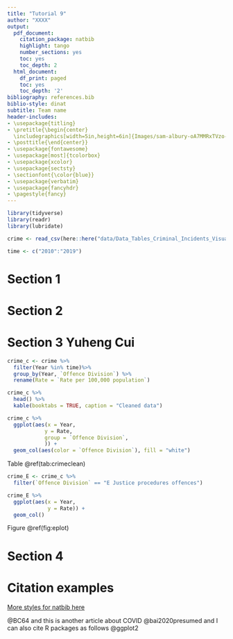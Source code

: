 ```yaml
---
title: "Tutorial 9"
author: "XXXX"
output:
  pdf_document:
    citation_package: natbib
    highlight: tango
    number_sections: yes
    toc: yes
    toc_depth: 2
  html_document:
    df_print: paged
    toc: yes
    toc_depth: '2'
bibliography: references.bib 
biblio-style: dinat
subtitle: Team name
header-includes:
- \usepackage{titling}
- \pretitle{\begin{center} 
  \includegraphics[width=5in,height=6in]{Images/sam-albury-oA7MMRxTVzo-unsplash.jpg}\LARGE\\}
- \posttitle{\end{center}}
- \usepackage{fontawesome}
- \usepackage[most]{tcolorbox}
- \usepackage{xcolor}
- \usepackage{sectsty}
- \sectionfont{\color{blue}}
- \usepackage{verbatim}
- \usepackage{fancyhdr}
- \pagestyle{fancy}
---
```

```r
library(tidyverse)
library(readr)
library(lubridate)
```

```r
crime <- read_csv(here::here("data/Data_Tables_Criminal_Incidents_Visualisation_Year_Ending_December_2019.csv"))
```
```r
time <- c("2010":"2019")
```

\clearpage

# Section 1


\clearpage

# Section 2


\clearpage

# Section 3 Yuheng Cui
```r
crime_c <- crime %>%
  filter(Year %in% time)%>%
  group_by(Year, `Offence Division`) %>%
  rename(Rate = `Rate per 100,000 population`)

crime_c %>%
  head() %>%
  kable(booktabs = TRUE, caption = "Cleaned data")
```


```r
crime_c %>%
  ggplot(aes(x = Year,
            y = Rate,
            group = `Offence Division`,
            )) +
  geom_col(aes(color = `Offence Division`), fill = "white") 
```

Table \@ref(tab:crimeclean)

```r
crime_E <- crime_c %>%
  filter(`Offence Division` == "E Justice procedures offences")
```

```r
crime_E %>%
  ggplot(aes(x = Year,
             y = Rate)) +
  geom_col()
```

Figure \@ref(fig:eplot)


\clearpage

# Section 4


\clearpage

# Citation examples

[More styles for natbib here](https://www.overleaf.com/learn/latex/Natbib_bibliography_styles)


 @BC64 and this is another article about COVID @bai2020presumed and I can also cite R packages as follows @ggplot2
